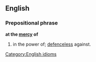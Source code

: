 ==English==

===Prepositional phrase===
'''at the [[mercy]] of'''
#in the power of; [[defenceless]] against.

[[Category:English idioms]]